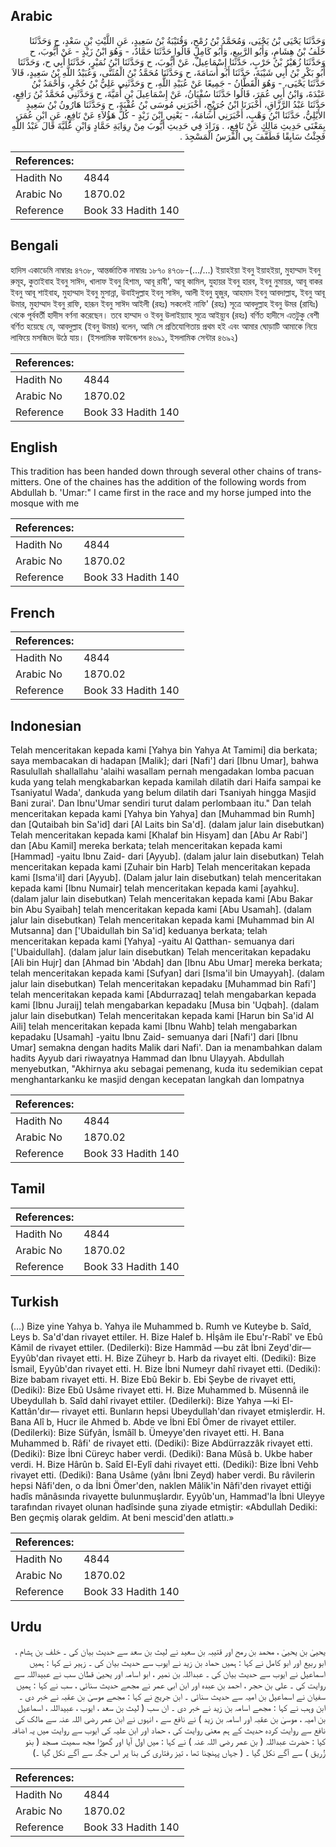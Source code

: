 ## Arabic


<div dir="rtl" lang="ar" style={{fontSize:'larger',backgroundColor:'#f8f9fa',padding:20}}>
وَحَدَّثَنَا يَحْيَى بْنُ يَحْيَى، وَمُحَمَّدُ بْنُ رُمْحٍ، وَقُتَيْبَةُ بْنُ سَعِيدٍ، عَنِ اللَّيْثِ بْنِ سَعْدٍ، ح وَحَدَّثَنَا خَلَفُ بْنُ هِشَامٍ، وَأَبُو الرَّبِيعِ، وَأَبُو كَامِلٍ قَالُوا حَدَّثَنَا حَمَّادٌ، - وَهُوَ ابْنُ زَيْدٍ - عَنْ أَيُّوبَ، ح وَحَدَّثَنَا زُهَيْرُ بْنُ حَرْبٍ، حَدَّثَنَا إِسْمَاعِيلُ، عَنْ أَيُّوبَ، ح وَحَدَّثَنَا ابْنُ نُمَيْرٍ، حَدَّثَنَا أَبِي ح، وَحَدَّثَنَا أَبُو بَكْرِ بْنُ أَبِي شَيْبَةَ، حَدَّثَنَا أَبُو أُسَامَةَ، ح وَحَدَّثَنَا مُحَمَّدُ بْنُ الْمُثَنَّى، وَعُبَيْدُ اللَّهِ بْنُ سَعِيدٍ، قَالاَ حَدَّثَنَا يَحْيَى، - وَهُوَ الْقَطَّانُ - جَمِيعًا عَنْ عُبَيْدِ اللَّهِ، ح وَحَدَّثَنِي عَلِيُّ بْنُ حُجْرٍ، وَأَحْمَدُ بْنُ عَبْدَةَ، وَابْنُ أَبِي عُمَرَ، قَالُوا حَدَّثَنَا سُفْيَانُ، عَنْ إِسْمَاعِيلَ بْنِ أُمَيَّةَ، ح وَحَدَّثَنِي مُحَمَّدُ بْنُ رَافِعٍ، حَدَّثَنَا عَبْدُ الرَّزَّاقِ، أَخْبَرَنَا ابْنُ جُرَيْجٍ، أَخْبَرَنِي مُوسَى بْنُ عُقْبَةَ، ح وَحَدَّثَنَا هَارُونُ بْنُ سَعِيدٍ الأَيْلِيُّ، حَدَّثَنَا ابْنُ وَهْبٍ، أَخْبَرَنِي أُسَامَةُ، - يَعْنِي ابْنَ زَيْدٍ - كُلُّ هَؤُلاَءِ عَنْ نَافِعٍ، عَنِ ابْنِ عُمَرَ، بِمَعْنَى حَدِيثِ مَالِكٍ عَنْ نَافِعٍ، ‏.‏ وَزَادَ فِي حَدِيثِ أَيُّوبَ مِنْ رِوَايَةِ حَمَّادٍ وَابْنِ عُلَيَّةَ قَالَ عَبْدُ اللَّهِ فَجِئْتُ سَابِقًا فَطَفَّفَ بِي الْفَرَسُ الْمَسْجِدَ ‏.‏
</div>
<div style={{backgroundColor:'#f8f9fa',padding:20, marginBottom: 10}}><table> <thead> <tr> <th>References:</th> <th></th> </tr> </thead> <tbody><tr><td>Hadith No</td><td>4844</td></tr><tr><td>Arabic No</td><td>1870.02</td></tr><tr><td>Reference</td><td>Book 33 Hadith 140</td></tr></tbody></table></div>

## Bengali


<div dir="ltr" lang="bn" style={{fontSize:'larger',backgroundColor:'#f8f9fa',padding:20}}>
হাদিস একাডেমি নাম্বারঃ ৪৭৩৮, আন্তর্জাতিক নাম্বারঃ ১৮৭০ ৪৭৩৮-(.../...) ইয়াহইয়া ইবনু ইয়াহইয়া, মুহাম্মাদ ইবনু রুমূহ, কুতাইবাহ ইবনু সাঈদ, খালাফ ইবনু হিশাম, আবূ রাবী', আবূ কামিল, যুহায়র ইবনু হারব, ইবনু নুমায়র, আবূ বাকর ইবনু আবূ শাইবাহ, মুহাম্মাদ ইবনু মুসান্না, উবাইদুল্লাহ ইবনু সাঈদ, আলী ইবনু হুজুর, আহমাদ ইবনু আবদাল্লাহ, ইবনু আবূ উমার, মুহাম্মাদ ইবনু রাফি, হারূন ইবনু সাঈদ আইলী (রহঃ) সকলেই নাফি' (রহঃ) সূত্রে আবদুল্লাহ ইবনু উমর (রাযিঃ) থেকে পূর্ববর্তী হাদীস বর্ণনা করেছেন। তবে হাম্মাদ ও ইবনু উলাইয়্যাহ সূত্রে আইয়্যুব (রহঃ) বর্ণিত হাদীসে এতটুকু বেশী বর্ণিত হয়েছে যে, আবদুল্লাহ (ইবনু উমার) বলেন, আমি সে প্রতিযোগিতায় প্রথম হই এবং আমার ঘোড়াটি আমাকে নিয়ে লাফিয়ে মসজিদে উঠে যায়। (ইসলামিক ফাউন্ডেশন ৪৬৯১, ইসলামিক সেন্টার ৪৬৯২)
</div>
<div style={{backgroundColor:'#f8f9fa',padding:20, marginBottom: 10}}><table> <thead> <tr> <th>References:</th> <th></th> </tr> </thead> <tbody><tr><td>Hadith No</td><td>4844</td></tr><tr><td>Arabic No</td><td>1870.02</td></tr><tr><td>Reference</td><td>Book 33 Hadith 140</td></tr></tbody></table></div>

## English


<div dir="ltr" lang="en" style={{fontSize:'larger',backgroundColor:'#f8f9fa',padding:20}}>
This tradition has been handed down through several other chains of transmitters. One of the chaines has the addition of the following words from Abdullah b. 'Umar:" I came first in the race and my horse jumped into the mosque with me
</div>
<div style={{backgroundColor:'#f8f9fa',padding:20, marginBottom: 10}}><table> <thead> <tr> <th>References:</th> <th></th> </tr> </thead> <tbody><tr><td>Hadith No</td><td>4844</td></tr><tr><td>Arabic No</td><td>1870.02</td></tr><tr><td>Reference</td><td>Book 33 Hadith 140</td></tr></tbody></table></div>

## French


<div dir="ltr" lang="fr" style={{fontSize:'larger',backgroundColor:'#f8f9fa',padding:20}}>

</div>
<div style={{backgroundColor:'#f8f9fa',padding:20, marginBottom: 10}}><table> <thead> <tr> <th>References:</th> <th></th> </tr> </thead> <tbody><tr><td>Hadith No</td><td>4844</td></tr><tr><td>Arabic No</td><td>1870.02</td></tr><tr><td>Reference</td><td>Book 33 Hadith 140</td></tr></tbody></table></div>

## Indonesian


<div dir="ltr" lang="id" style={{fontSize:'larger',backgroundColor:'#f8f9fa',padding:20}}>
Telah menceritakan kepada kami [Yahya bin Yahya At Tamimi] dia berkata; saya membacakan di hadapan [Malik]; dari [Nafi'] dari [Ibnu Umar], bahwa Rasulullah shallallahu 'alaihi wasallam pernah mengadakan lomba pacuan kuda yang telah mengkabarkan kepada kamilah dilatih dari Haifa sampai ke Tsaniyatul Wada', dankuda yang belum dilatih dari Tsaniyah hingga Masjid Bani zurai'. Dan Ibnu'Umar sendiri turut dalam perlombaan itu." Dan telah menceritakan kepada kami [Yahya bin Yahya] dan [Muhammad bin Rumh] dan [Qutaibah bin Sa'id] dari [Al Laits bin Sa'd]. (dalam jalur lain disebutkan) Telah menceritakan kepada kami [Khalaf bin Hisyam] dan [Abu Ar Rabi'] dan [Abu Kamil] mereka berkata; telah menceritakan kepada kami [Hammad] -yaitu Ibnu Zaid- dari [Ayyub]. (dalam jalur lain disebutkan) Telah menceritakan kepada kami [Zuhair bin Harb] Telah menceritakan kepada kami [Isma'il] dari [Ayyub]. (Dalam jalur lain disebutkan) telah menceritakan kepada kami [Ibnu Numair] telah menceritakan kepada kami [ayahku]. (dalam jalur lain disebutkan) Telah menceritakan kepada kami [Abu Bakar bin Abu Syaibah] telah menceritakan kepada kami [Abu Usamah]. (dalam jalur lain disebutkan) Telah menceritakan kepada kami [Muhammad bin Al Mutsanna] dan ['Ubaidullah bin Sa'id] keduanya berkata; telah menceritakan kepada kami [Yahya] -yaitu Al Qatthan- semuanya dari ['Ubaidullah]. (dalam jalur lain disebutkan) Telah menceritakan kepadaku [Ali bin Hujr] dan [Ahmad bin 'Abdah] dan [Ibnu Abu Umar] mereka berkata; telah menceritakan kepada kami [Sufyan] dari [Isma'il bin Umayyah]. (dalam jalur lain disebutkan) Telah menceritakan kepadaku [Muhammad bin Rafi'] telah menceritakan kepada kami [Abdurrazaq] telah mengabarkan kepada kami [Ibnu Juraij] telah mengabarkan kepadaku [Musa bin 'Uqbah]. (dalam jalur lain disebutkan) Telah menceritakan kepada kami [Harun bin Sa'id Al Aili] telah menceritakan kepada kami [Ibnu Wahb] telah mengabarkan kepadaku [Usamah] -yaitu Ibnu Zaid- semuanya dari [Nafi'] dari [Ibnu Umar] semakna dengan hadits Malik dari Nafi'. Dan ia menambahkan dalam hadits Ayyub dari riwayatnya Hammad dan Ibnu Ulayyah. Abdullah menyebutkan, "Akhirnya aku sebagai pemenang, kuda itu sedemikian cepat menghantarkanku ke masjid dengan kecepatan langkah dan lompatnya
</div>
<div style={{backgroundColor:'#f8f9fa',padding:20, marginBottom: 10}}><table> <thead> <tr> <th>References:</th> <th></th> </tr> </thead> <tbody><tr><td>Hadith No</td><td>4844</td></tr><tr><td>Arabic No</td><td>1870.02</td></tr><tr><td>Reference</td><td>Book 33 Hadith 140</td></tr></tbody></table></div>

## Tamil


<div dir="ltr" lang="ta" style={{fontSize:'larger',backgroundColor:'#f8f9fa',padding:20}}>

</div>
<div style={{backgroundColor:'#f8f9fa',padding:20, marginBottom: 10}}><table> <thead> <tr> <th>References:</th> <th></th> </tr> </thead> <tbody><tr><td>Hadith No</td><td>4844</td></tr><tr><td>Arabic No</td><td>1870.02</td></tr><tr><td>Reference</td><td>Book 33 Hadith 140</td></tr></tbody></table></div>

## Turkish


<div dir="ltr" lang="tr" style={{fontSize:'larger',backgroundColor:'#f8f9fa',padding:20}}>
(…) Bize yine Yahya b. Yahya ile Muhammed b. Rumh ve Kuteybe b. Saîd, Leys b. Sa'd'dan rivayet ettiler. H. Bize Halef b. Hİşâm ile Ebu'r-Rabî' ve Ebû Kâmil de rivayet ettiler. (Dedilerki): Bize Hammâd —bu zât İbni Zeyd'dir— Eyyûb'dan rivayet etti. H. Bize Züheyr b. Harb da rivayet elti. (Dediki): Bize İsmail, Eyyûb'dan rivayet etti. H. Bize İbni Numeyr dahî rivayet etti. (Dediki): Bize babam rivayet etti. H. Bize Ebû Bekir b. Ebi Şeybe de rivayet etti, (Dediki): Bize Ebû Usâme rivayet etti. H. Bize Muhammed b. Müsennâ ile Ubeydullah b. Saîd dahî rivayet ettiler. (Dedilerki): Bize Yahya —ki El-Kattân'dır— rivayet etti. Bunların hepsi Ubeydullah'dan rivayet etmişlerdir. H. Bana Alî b, Hucr ile Ahmed b. Abde ve İbni Ebî Ömer de rivayet ettiler. (Dedilerki): Bize Süfyân, İsmâîl b. Ümeyye'den rivayet etti. H. Bana Muhammed b. Râfi' de rivayet etti. (Dediki): Bize Abdürrazzâk rivayet etti. (Dediki): Bize İbni Cüreyc haber verdi. (Dediki): Bana Mûsâ b. Ukbe haber verdi. H. Bize Hârûn b. Saîd El-Eylî dahi rivayet etti. (Dediki): Bize İbni Vehb rivayet etti. (Dediki): Bana Usâme (yânı İbni Zeyd) haber verdi. Bu râvilerin hepsi Nâfi'den, o da İbni Ömer'den, naklen Mâlik'in Nâfi'den rivayet ettiği hadîs mânâsında rivayette bulunmuşlardır. Eyyûb'un, Hammad'la İbni Uleyye tarafından rivayet olunan hadîsinde şuna ziyade etmiştir: «Abdullah Dediki: Ben geçmiş olarak geldim. At beni mescid'den atlattı.»
</div>
<div style={{backgroundColor:'#f8f9fa',padding:20, marginBottom: 10}}><table> <thead> <tr> <th>References:</th> <th></th> </tr> </thead> <tbody><tr><td>Hadith No</td><td>4844</td></tr><tr><td>Arabic No</td><td>1870.02</td></tr><tr><td>Reference</td><td>Book 33 Hadith 140</td></tr></tbody></table></div>

## Urdu


<div dir="rtl" lang="ur" style={{fontSize:'larger',backgroundColor:'#f8f9fa',padding:20}}>
یحییٰ بن یحییٰ ، محمد بن رمح اور قتیبہ بن سعید نے لیث بن سعد سے حدیث بیان کی ۔ خلف بن ہشام ، ابو ربیع اور ابو کامل نے کہا : ہمیں حماد بن زید نے ایوب سے حدیث بیان کی ۔ زہیر نے کہا : ہمیں اسماعیل نے ایوب سے حدیث بیان کی ۔ عبداللہ بن نمیر ، ابو اسامہ اور یحییٰ قطان سب نے عبیداللہ سے روایت کی ۔ علی بن حجر ، احمد بن عبدہ اور ابن ابی عمر نے مجھے حدیث سنائی ، سب نے کہا : ہمیں سفیان نے اسماعیل بن امیہ سے حدیث سنائی ۔ ابن جریج نے کہا : مجھے موسیٰ بن عقبہ نے خبر دی ۔ ابن وہب نے کہا : مجھے اسامہ بن زید نے خبر دی ۔ ان سب ( لیث بن سعد ، ایوب ، عبیداللہ ، اسماعیل بن امیہ ، موسیٰ بن عقبہ اور اسامہ بن زید ) نے نافع سے ، انہوں نے ابن عمر رضی اللہ عنہ سے مالک کی نافع سے روایت کردہ حدیث کے ہم معنی روایت کی ، حماد اور ابن علیہ کی ایوب سے روایت میں یہ اضافہ کیا : حضرت عبداللہ ( بن عمر رضی اللہ عنہ ) نے کہا : میں اول آیا اور گھوڑا مجھ سمیت مسجد ( بنو زُریق ) سے آگے نکل گیا ۔ ( جہاں پہنچنا تھا ، تیز رفتاری کی بنا پر اس جگہ سے آگے نکل گیا ۔)
</div>
<div style={{backgroundColor:'#f8f9fa',padding:20, marginBottom: 10}}><table> <thead> <tr> <th>References:</th> <th></th> </tr> </thead> <tbody><tr><td>Hadith No</td><td>4844</td></tr><tr><td>Arabic No</td><td>1870.02</td></tr><tr><td>Reference</td><td>Book 33 Hadith 140</td></tr></tbody></table></div>